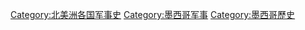 [[Category:北美洲各国军事史|Category:北美洲各国军事史]]
[[Category:墨西哥军事|Category:墨西哥军事]]
[[Category:墨西哥歷史|Category:墨西哥歷史]]